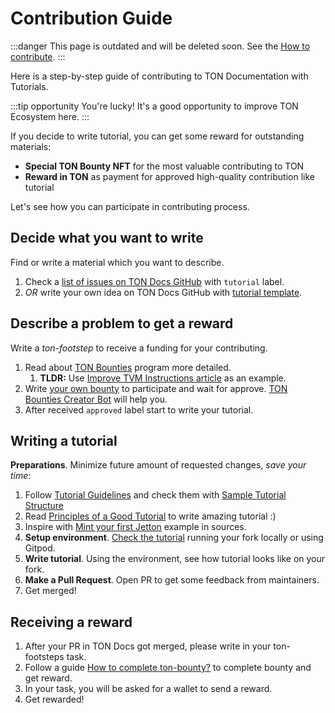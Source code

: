 

# Contribution Guide

:::danger
This page is outdated and will be deleted soon.
See the [How to contribute](/v3/contribute/).
:::

Here is a step-by-step guide of contributing to TON Documentation with Tutorials.

:::tip opportunity
You're lucky! It's a good opportunity to improve TON Ecosystem here.
:::

If you decide to write tutorial, you can get some reward for outstanding materials:
- **Special TON Bounty NFT** for the most valuable contributing to TON
- **Reward in TON** as payment for approved high-quality contribution like tutorial

Let's see how you can participate in contributing process.

## Decide what you want to write

Find or write a material which you want to describe.
1. Check a [list of issues on TON Docs GitHub](https://github.com/ton-community/ton-docs/issues) with `tutorial` label.
2. _OR_ write your own idea on TON Docs GitHub with [tutorial template](https://github.com/ton-community/ton-docs/issues/new?assignees=&labels=feature+%3Asparkles%3A%2Ccontent+%3Afountain_pen%3A&template=suggest_tutorial.yaml&title=Suggest+a+tutorial).

## Describe a problem to get a reward

Write a _ton-footstep_ to receive a funding for your contributing.
1. Read about [TON Bounties](https://github.com/ton-society/grants-and-bounties/blob/main/bounties/BOUNTIES_PROGRAM_GUIDELINES.mdx) program more detailed.
    1. **TLDR:** Use [Improve TVM Instructions article](https://github.com/ton-society/grants-and-bounties/issues/361) as an example.
2. Write [your own bounty](https://github.com/ton-society/grants-and-bounties/issues/new/choose) to participate and wait for approve. [TON Bounties Creator Bot](https://t.me/footsteps_helper_bot) will help you.
3. After received `approved` label start to write your tutorial.

## Writing a tutorial

**Preparations**. Minimize future amount of requested changes, _save your time_:
1. Follow [Tutorial Guidelines](/v3/contribute/contribution-rules) and check them with [Sample Tutorial Structure](/v3/contribute/tutorials/sample-tutorial)
2. Read [Principles of a Good Tutorial](/v3/contribute/tutorials/principles-of-a-good-tutorial) to write amazing tutorial :)
3. Inspire with [Mint your first Jetton](/v3/guidelines/dapps/tutorials/mint-your-first-token) example in sources.
4. **Setup environment**. [Check the tutorial](/v3/contribute#online-one-click-contribution-setup) running your fork locally or using Gitpod.
5. **Write tutorial**. Using the environment, see how tutorial looks like on your fork.
6. **Make a Pull Request**. Open PR to get some feedback from maintainers.
7. Get merged!

## Receiving a reward

1. After your PR in TON Docs got merged, please write in your ton-footsteps task.
2. Follow a guide [How to complete ton-bounty?](https://github.com/ton-society/grants-and-bounties/blob/main/bounties/BOUNTIES_PROGRAM_GUIDELINES.mdx#got-assigned-submit-a-questbook-proposal) to complete bounty and get reward.
3. In your task, you will be asked for a wallet to send a reward.
4. Get rewarded!

<Feedback />

